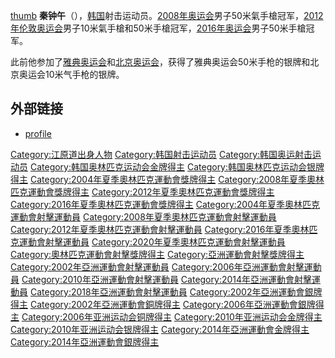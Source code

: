 [[file:KOCIS_London_Korea_Jinjongoh_Shooting_06_(7683325808).jpg|thumb]]
{{MedalTop}}
{{MedalCountry|{{KOR}}}}
{{MedalSport | 男子[[射擊運動|射擊]]}}
{{MedalSilver| [[2004年夏季奧林匹克運動會|2004年雅典]] | [[2004年夏季奧林匹克運動會射擊比賽|50米手枪]]}}
{{MedalGold| [[2008年夏季奧林匹克運動會|2008年北京]] | [[2008年夏季奧林匹克運動會射擊比賽|50米手枪]]}}
{{MedalSilver| [[2008年夏季奧林匹克運動會|2008年北京]] | [[2008年夏季奧林匹克運動會射擊比賽|10米氣手槍]]}}
{{MedalGold| [[2012年夏季奧林匹克運動會|2012年倫敦]] | [[2012年夏季奧林匹克運動會射擊比賽|10米氣手槍]]}}
{{MedalGold| [[2012年夏季奧林匹克運動會|2012年倫敦]] | [[2012年夏季奧林匹克運動會射擊比賽|50米手槍]]}}
{{MedalGold| [[2016年夏季奧林匹克運動會|2016年里约热内卢]] | [[2016年夏季奧林匹克運動會射擊比賽|50米手枪]]}}
{{MedalBottom}}
{{Infobox Korean name
|title=韩国名字
|tablewidth=265
|color=lightgrey
|hangul=진종오
|hanja=[[wikt:秦|秦]][[wikt:鍾|鍾]][[wikt:午|午]]
|rr=Jin Jong-o
|mr=Chin Chong-o
}}
'''秦钟午'''（{{bd|1979年|9月24日|catIdx=Jin Jong-oh}}），[[韩国|韩国]]射击运动员。[[2008年奥运会|2008年奥运会]]男子50米氣手槍冠军，[[2012年伦敦奥运会|2012年伦敦奥运会]]男子10米氣手槍和50米手槍冠军，[[2016年奥运会|2016年奥运会]]男子50米手槍冠军。

此前他参加了[[2004年夏季奥林匹克运动会|雅典奥运会]]和[[2008年夏季奥林匹克运动会|北京奥运会]]，获得了雅典奥运会50米手枪的银牌和北京奥运会10米气手枪的银牌。

== 外部链接 ==
* [https://web.archive.org/web/20070929165621/http://www.databaseolympics.com/players/playerpage.htm?ilkid=JINJON01 profile]

{{奥林匹克运动会射击比赛男子10米气手枪冠军}}
{{奥林匹克运动会射击比赛男子50米手枪慢射冠军}}
{{DEFAULTSORT:Jin Jong-oh}}
[[Category:江原道出身人物|Category:江原道出身人物]]
[[Category:韩国射击运动员|Category:韩国射击运动员]]
[[Category:韩国奥运射击运动员|Category:韩国奥运射击运动员]]
[[Category:韩国奥林匹克运动会金牌得主|Category:韩国奥林匹克运动会金牌得主]]
[[Category:韩国奥林匹克运动会银牌得主|Category:韩国奥林匹克运动会银牌得主]]
[[Category:2004年夏季奧林匹克運動會獎牌得主|Category:2004年夏季奧林匹克運動會獎牌得主]]
[[Category:2008年夏季奧林匹克運動會獎牌得主|Category:2008年夏季奧林匹克運動會獎牌得主]]
[[Category:2012年夏季奧林匹克運動會獎牌得主|Category:2012年夏季奧林匹克運動會獎牌得主]]
[[Category:2016年夏季奧林匹克運動會獎牌得主|Category:2016年夏季奧林匹克運動會獎牌得主]]
[[Category:2004年夏季奧林匹克運動會射擊運動員|Category:2004年夏季奧林匹克運動會射擊運動員]]
[[Category:2008年夏季奧林匹克運動會射擊運動員|Category:2008年夏季奧林匹克運動會射擊運動員]]
[[Category:2012年夏季奧林匹克運動會射擊運動員|Category:2012年夏季奧林匹克運動會射擊運動員]]
[[Category:2016年夏季奧林匹克運動會射擊運動員|Category:2016年夏季奧林匹克運動會射擊運動員]]
[[Category:2020年夏季奧林匹克運動會射擊運動員|Category:2020年夏季奧林匹克運動會射擊運動員]]
[[Category:奧林匹克運動會射擊獎牌得主|Category:奧林匹克運動會射擊獎牌得主]]
[[Category:亞洲運動會射擊獎牌得主|Category:亞洲運動會射擊獎牌得主]]
[[Category:2002年亞洲運動會射擊運動員|Category:2002年亞洲運動會射擊運動員]]
[[Category:2006年亞洲運動會射擊運動員|Category:2006年亞洲運動會射擊運動員]]
[[Category:2010年亞洲運動會射擊運動員|Category:2010年亞洲運動會射擊運動員]]
[[Category:2014年亞洲運動會射擊運動員|Category:2014年亞洲運動會射擊運動員]]
[[Category:2018年亞洲運動會射擊運動員|Category:2018年亞洲運動會射擊運動員]]
[[Category:2002年亞洲運動會銀牌得主|Category:2002年亞洲運動會銀牌得主]]
[[Category:2002年亞洲運動會銅牌得主|Category:2002年亞洲運動會銅牌得主]]
[[Category:2006年亞洲運動會銀牌得主|Category:2006年亞洲運動會銀牌得主]]
[[Category:2006年亚洲运动会铜牌得主|Category:2006年亚洲运动会铜牌得主]]
[[Category:2010年亚洲运动会金牌得主|Category:2010年亚洲运动会金牌得主]]
[[Category:2010年亚洲运动会银牌得主|Category:2010年亚洲运动会银牌得主]]
[[Category:2014年亞洲運動會金牌得主|Category:2014年亞洲運動會金牌得主]]
[[Category:2014年亞洲運動會銀牌得主|Category:2014年亞洲運動會銀牌得主]]